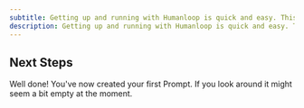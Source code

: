 ```yaml
---
subtitle: Getting up and running with Humanloop is quick and easy. This guide will run you through creating and managing your first Prompt in a few minutes.
description: Getting up and running with Humanloop is quick and easy. This guide will run you through creating and managing your first Prompt in a few minutes.
---
```


<Markdown src="../../snippets/quickstart-create-prompt.mdx" />

## Next Steps

Well done! You've now created your first Prompt. If you look around it might seem a bit empty at the moment.
